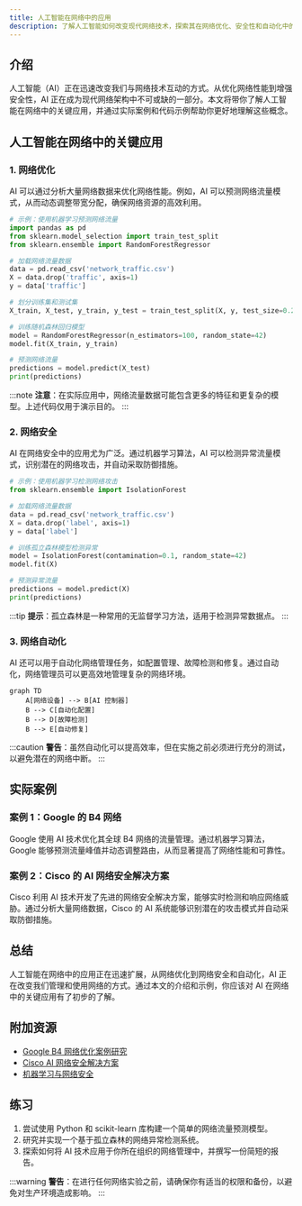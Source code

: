 ```yaml
---
title: 人工智能在网络中的应用
description: 了解人工智能如何改变现代网络技术，探索其在网络优化、安全性和自动化中的实际应用。
---
```


## 介绍

人工智能（AI）正在迅速改变我们与网络技术互动的方式。从优化网络性能到增强安全性，AI 正在成为现代网络架构中不可或缺的一部分。本文将带你了解人工智能在网络中的关键应用，并通过实际案例和代码示例帮助你更好地理解这些概念。

## 人工智能在网络中的关键应用

### 1. 网络优化

AI 可以通过分析大量网络数据来优化网络性能。例如，AI 可以预测网络流量模式，从而动态调整带宽分配，确保网络资源的高效利用。

```python
# 示例：使用机器学习预测网络流量
import pandas as pd
from sklearn.model_selection import train_test_split
from sklearn.ensemble import RandomForestRegressor

# 加载网络流量数据
data = pd.read_csv('network_traffic.csv')
X = data.drop('traffic', axis=1)
y = data['traffic']

# 划分训练集和测试集
X_train, X_test, y_train, y_test = train_test_split(X, y, test_size=0.2, random_state=42)

# 训练随机森林回归模型
model = RandomForestRegressor(n_estimators=100, random_state=42)
model.fit(X_train, y_train)

# 预测网络流量
predictions = model.predict(X_test)
print(predictions)
```

:::note
**注意**：在实际应用中，网络流量数据可能包含更多的特征和更复杂的模型。上述代码仅用于演示目的。
:::

### 2. 网络安全

AI 在网络安全中的应用尤为广泛。通过机器学习算法，AI 可以检测异常流量模式，识别潜在的网络攻击，并自动采取防御措施。

```python
# 示例：使用机器学习检测网络攻击
from sklearn.ensemble import IsolationForest

# 加载网络流量数据
data = pd.read_csv('network_traffic.csv')
X = data.drop('label', axis=1)
y = data['label']

# 训练孤立森林模型检测异常
model = IsolationForest(contamination=0.1, random_state=42)
model.fit(X)

# 预测异常流量
predictions = model.predict(X)
print(predictions)
```

:::tip
**提示**：孤立森林是一种常用的无监督学习方法，适用于检测异常数据点。
:::

### 3. 网络自动化

AI 还可以用于自动化网络管理任务，如配置管理、故障检测和修复。通过自动化，网络管理员可以更高效地管理复杂的网络环境。

```mermaid
graph TD
    A[网络设备] --> B[AI 控制器]
    B --> C[自动化配置]
    B --> D[故障检测]
    B --> E[自动修复]
```

:::caution
**警告**：虽然自动化可以提高效率，但在实施之前必须进行充分的测试，以避免潜在的网络中断。
:::

## 实际案例

### 案例 1：Google 的 B4 网络

Google 使用 AI 技术优化其全球 B4 网络的流量管理。通过机器学习算法，Google 能够预测流量峰值并动态调整路由，从而显著提高了网络性能和可靠性。

### 案例 2：Cisco 的 AI 网络安全解决方案

Cisco 利用 AI 技术开发了先进的网络安全解决方案，能够实时检测和响应网络威胁。通过分析大量网络数据，Cisco 的 AI 系统能够识别潜在的攻击模式并自动采取防御措施。

## 总结

人工智能在网络中的应用正在迅速扩展，从网络优化到网络安全和自动化，AI 正在改变我们管理和使用网络的方式。通过本文的介绍和示例，你应该对 AI 在网络中的关键应用有了初步的了解。

## 附加资源

- [Google B4 网络优化案例研究](https://research.google/pubs/pub43837/)
- [Cisco AI 网络安全解决方案](https://www.cisco.com/c/en/us/products/security/ai-network-security.html)
- [机器学习与网络安全](https://www.oreilly.com/library/view/machine-learning-for/9781492032652/)

## 练习

1. 尝试使用 Python 和 scikit-learn 库构建一个简单的网络流量预测模型。
2. 研究并实现一个基于孤立森林的网络异常检测系统。
3. 探索如何将 AI 技术应用于你所在组织的网络管理中，并撰写一份简短的报告。

:::warning
**警告**：在进行任何网络实验之前，请确保你有适当的权限和备份，以避免对生产环境造成影响。
:::